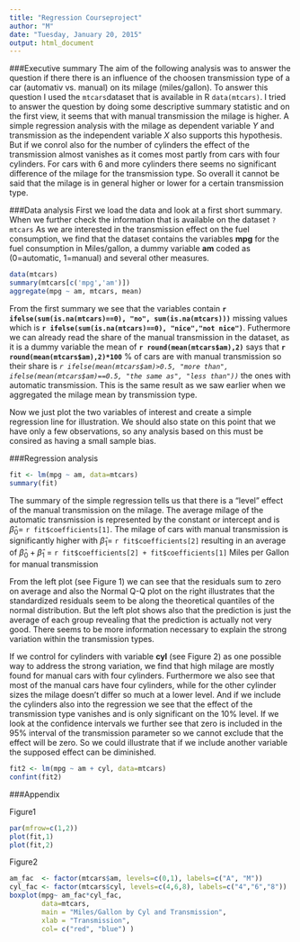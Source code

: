 ```yaml
---
title: "Regression Courseproject"
author: "M"
date: "Tuesday, January 20, 2015"
output: html_document
---
```



###Executive summary
The aim of the following analysis was to answer the question if there there is an influence of the choosen transmission type of a car (automativ vs. manual) on its milage (miles/gallon). To answer this question I used the `mtcars`dataset that is available in R `data(mtcars)`.
I tried to answer the question by doing some descriptive summary statistic and on the first view, it seems that with manual transmission the milage is higher. A simple regression analysis with the milage as dependent variable $Y$ and transmission as the independent variable $X$ also supports this hypothesis. But if we conrol also for the number of cylinders the effect of the transmission almost vanishes as it comes most partly from cars with four cylinders. For cars with 6 and more cylinders there seems no significant difference of the milage for the transmission type. So overall it cannot be said that the milage is in general higher or lower for a certain transmission type.


###Data analysis
First we load the data and look at a first short summary. When we further check the information that is available on the dataset `?mtcars`
As we are interested in the transmission effect on the fuel consumption, we find that the dataset contains the variables **mpg** for the fuel consumption in Miles/gallon, a dummy variable **am** coded as (0=automatic, 1=manual) and several other measures. 

```r
data(mtcars)
summary(mtcars[c('mpg','am')])
aggregate(mpg ~ am, mtcars, mean)
```
From the first summary we see that the variables contain **`r ifelse(sum(is.na(mtcars)==0), "no", sum(is.na(mtcars)))`** missing values which is **`r ifelse(sum(is.na(mtcars)==0), "nice","not nice")`**. Futhermore we can already read the share of the manual transmission in the dataset, as it is a dummy variable the mean of **`r round(mean(mtcars$am),2)`** says that  **`r round(mean(mtcars$am),2)*100 `** % of cars are with manual transmission so their share is *`r ifelse(mean(mtcars$am)>0.5, "more than", ifelse(mean(mtcars$am)==0.5, "the same as", "less than"))`*  the ones with automatic transmission. This is the same result as we saw earlier when we aggregated the milage mean by transmission type. 

Now we just plot the two variables of interest and create a simple regression line for illustration. We should also state on this point that we have only a few observations, so any analysis based on this must be consired as having a small sample bias. 

###Regression analysis
```r
fit <- lm(mpg ~ am, data=mtcars)
summary(fit)
```

The summary of the simple regression tells us that there is a "level" effect of the manual transmission on the milage. The average milage of the automatic transmission is represented by the constant or intercept and is $\hat\beta_{0}=$ `r fit$coefficients[1]`. The milage of cars with manual transmission is significantly higher with $\hat\beta_{1}=$ `r fit$coefficients[2]` resulting in an average of $\hat\beta_{0} + \hat\beta_{1}$ = `r fit$coefficients[2] + fit$coefficients[1]` Miles per Gallon for manual transmission

From the left plot (see Figure 1) we can see that the residuals sum to zero on average and also the Normal Q-Q plot on the right illustrates that the standardized residuals seem to be along the theoretical quantiles of the normal distribution. But the left plot shows also that the prediction is  just the average of each group revealing that the prediction is actually not very good. There seems to be more information necessary to explain the strong variation within the transmission types.

If we control for cylinders with variable **cyl** (see Figure 2) as one possible way to address the strong variation,  we find that high milage are mostly found for manual cars with four cylinders. Furthermore we also see that most of the manual cars have four cylinders, while for the other cylinder sizes the milage doesn't differ so much at a lower level. And if we include the cylinders also into the regression we see that the effect of the transmission type vanishes and is only significant on the 10% level. If we look at the confidence intervals we further see that zero is included in the 95% interval of the transmission parameter so we cannot exclude that the effect will be zero. So we could illustrate that if we include another variable the supposed effect can be diminished.

```r
fit2 <- lm(mpg ~ am + cyl, data=mtcars)
confint(fit2)
```




###Appendix

Figure1
```r
par(mfrow=c(1,2))
plot(fit,1)
plot(fit,2)
```


Figure2
```r
am_fac  <- factor(mtcars$am, levels=c(0,1), labels=c("A", "M"))
cyl_fac <- factor(mtcars$cyl, levels=c(4,6,8), labels=c("4","6","8"))
boxplot(mpg~ am_fac*cyl_fac,
        data=mtcars,
        main = "Miles/Gallon by Cyl and Transmission",
        xlab = "Transmission",        
        col= c("red", "blue") )    
```





